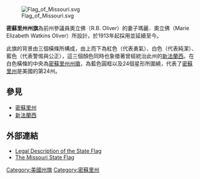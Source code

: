 [[File:Flag_of_Missouri.svg|thumb]]

'''密蘇里州州旗'''為前州參議員奧立佛（R.B. Oliver）的妻子瑪麗．奧立佛（Marie Elizabeth Watkins Oliver）所設計，於1913年起採用並延續至今。

此旗的背景由三個橫條所構成，由上而下為紅色（代表勇氣）、白色（代表純潔）、藍色（代表警惕與公正），這三個顏色同時也象徵著曾經統治此州的[[新法蘭西|新法蘭西]]。在白色橫條的中央為[[密蘇里州州徽|密蘇里州州徽]]，為藍色圓框以及24個星形所圍繞，代表了[[密蘇里州|密蘇里州]]是美國的第24州。

== 參見 ==
* [[密蘇里州|密蘇里州]]
* [[新法蘭西|新法蘭西]]

== 外部連結 ==
* [https://web.archive.org/web/20080615000027/http://www.moga.mo.gov/statutes/C000-099/0100000020.HTM Legal Description of the State Flag]
* [http://www.sos.mo.gov/Kids/history/flag.asp The Missouri State Flag]{{Wayback|url=http://www.sos.mo.gov/Kids/history/flag.asp |date=20100527105353 }}

{{U.S. flags}}
{{Flag-stub}}

[[Category:美國州旗|Category:美國州旗]]
[[Category:密蘇里州|Category:密蘇里州]]